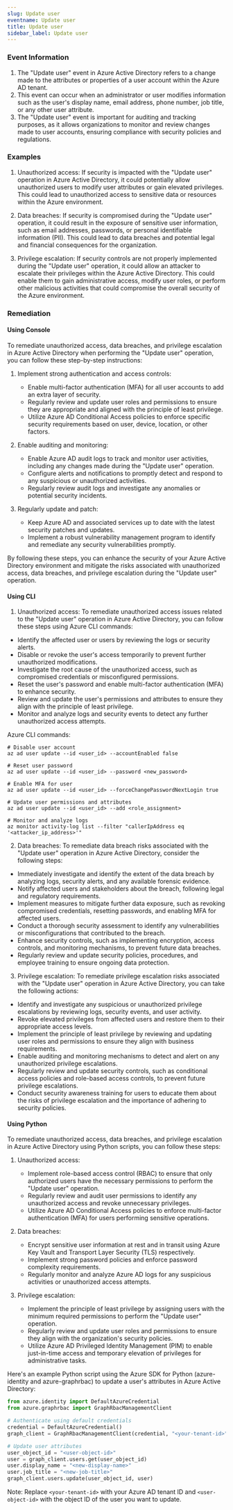 ```yaml
--- 
slug: Update user
eventname: Update user
title: Update user
sidebar_label: Update user
---
```

                       
### Event Information

1. The "Update user" event in Azure Active Directory refers to a change made to the attributes or properties of a user account within the Azure AD tenant.
2. This event can occur when an administrator or user modifies information such as the user's display name, email address, phone number, job title, or any other user attribute.
3. The "Update user" event is important for auditing and tracking purposes, as it allows organizations to monitor and review changes made to user accounts, ensuring compliance with security policies and regulations.


### Examples

1. Unauthorized access: If security is impacted with the "Update user" operation in Azure Active Directory, it could potentially allow unauthorized users to modify user attributes or gain elevated privileges. This could lead to unauthorized access to sensitive data or resources within the Azure environment.

2. Data breaches: If security is compromised during the "Update user" operation, it could result in the exposure of sensitive user information, such as email addresses, passwords, or personal identifiable information (PII). This could lead to data breaches and potential legal and financial consequences for the organization.

3. Privilege escalation: If security controls are not properly implemented during the "Update user" operation, it could allow an attacker to escalate their privileges within the Azure Active Directory. This could enable them to gain administrative access, modify user roles, or perform other malicious activities that could compromise the overall security of the Azure environment.

### Remediation

#### Using Console

To remediate unauthorized access, data breaches, and privilege escalation in Azure Active Directory when performing the "Update user" operation, you can follow these step-by-step instructions:

1. Implement strong authentication and access controls:
   - Enable multi-factor authentication (MFA) for all user accounts to add an extra layer of security.
   - Regularly review and update user roles and permissions to ensure they are appropriate and aligned with the principle of least privilege.
   - Utilize Azure AD Conditional Access policies to enforce specific security requirements based on user, device, location, or other factors.

2. Enable auditing and monitoring:
   - Enable Azure AD audit logs to track and monitor user activities, including any changes made during the "Update user" operation.
   - Configure alerts and notifications to promptly detect and respond to any suspicious or unauthorized activities.
   - Regularly review audit logs and investigate any anomalies or potential security incidents.

3. Regularly update and patch:
   - Keep Azure AD and associated services up to date with the latest security patches and updates.
   - Implement a robust vulnerability management program to identify and remediate any security vulnerabilities promptly.

By following these steps, you can enhance the security of your Azure Active Directory environment and mitigate the risks associated with unauthorized access, data breaches, and privilege escalation during the "Update user" operation.

#### Using CLI

1. Unauthorized access: To remediate unauthorized access issues related to the "Update user" operation in Azure Active Directory, you can follow these steps using Azure CLI commands:

- Identify the affected user or users by reviewing the logs or security alerts.
- Disable or revoke the user's access temporarily to prevent further unauthorized modifications.
- Investigate the root cause of the unauthorized access, such as compromised credentials or misconfigured permissions.
- Reset the user's password and enable multi-factor authentication (MFA) to enhance security.
- Review and update the user's permissions and attributes to ensure they align with the principle of least privilege.
- Monitor and analyze logs and security events to detect any further unauthorized access attempts.

Azure CLI commands:
```
# Disable user account
az ad user update --id <user_id> --accountEnabled false

# Reset user password
az ad user update --id <user_id> --password <new_password>

# Enable MFA for user
az ad user update --id <user_id> --forceChangePasswordNextLogin true

# Update user permissions and attributes
az ad user update --id <user_id> --add <role_assignment>

# Monitor and analyze logs
az monitor activity-log list --filter "callerIpAddress eq '<attacker_ip_address>'"
```

2. Data breaches: To remediate data breach risks associated with the "Update user" operation in Azure Active Directory, consider the following steps:

- Immediately investigate and identify the extent of the data breach by analyzing logs, security alerts, and any available forensic evidence.
- Notify affected users and stakeholders about the breach, following legal and regulatory requirements.
- Implement measures to mitigate further data exposure, such as revoking compromised credentials, resetting passwords, and enabling MFA for affected users.
- Conduct a thorough security assessment to identify any vulnerabilities or misconfigurations that contributed to the breach.
- Enhance security controls, such as implementing encryption, access controls, and monitoring mechanisms, to prevent future data breaches.
- Regularly review and update security policies, procedures, and employee training to ensure ongoing data protection.

3. Privilege escalation: To remediate privilege escalation risks associated with the "Update user" operation in Azure Active Directory, you can take the following actions:

- Identify and investigate any suspicious or unauthorized privilege escalations by reviewing logs, security events, and user activity.
- Revoke elevated privileges from affected users and restore them to their appropriate access levels.
- Implement the principle of least privilege by reviewing and updating user roles and permissions to ensure they align with business requirements.
- Enable auditing and monitoring mechanisms to detect and alert on any unauthorized privilege escalations.
- Regularly review and update security controls, such as conditional access policies and role-based access controls, to prevent future privilege escalations.
- Conduct security awareness training for users to educate them about the risks of privilege escalation and the importance of adhering to security policies.

#### Using Python

To remediate unauthorized access, data breaches, and privilege escalation in Azure Active Directory using Python scripts, you can follow these steps:

1. Unauthorized access:
   - Implement role-based access control (RBAC) to ensure that only authorized users have the necessary permissions to perform the "Update user" operation.
   - Regularly review and audit user permissions to identify any unauthorized access and revoke unnecessary privileges.
   - Utilize Azure AD Conditional Access policies to enforce multi-factor authentication (MFA) for users performing sensitive operations.

2. Data breaches:
   - Encrypt sensitive user information at rest and in transit using Azure Key Vault and Transport Layer Security (TLS) respectively.
   - Implement strong password policies and enforce password complexity requirements.
   - Regularly monitor and analyze Azure AD logs for any suspicious activities or unauthorized access attempts.

3. Privilege escalation:
   - Implement the principle of least privilege by assigning users with the minimum required permissions to perform the "Update user" operation.
   - Regularly review and update user roles and permissions to ensure they align with the organization's security policies.
   - Utilize Azure AD Privileged Identity Management (PIM) to enable just-in-time access and temporary elevation of privileges for administrative tasks.

Here's an example Python script using the Azure SDK for Python (azure-identity and azure-graphrbac) to update a user's attributes in Azure Active Directory:

```python
from azure.identity import DefaultAzureCredential
from azure.graphrbac import GraphRbacManagementClient

# Authenticate using default credentials
credential = DefaultAzureCredential()
graph_client = GraphRbacManagementClient(credential, "<your-tenant-id>")

# Update user attributes
user_object_id = "<user-object-id>"
user = graph_client.users.get(user_object_id)
user.display_name = "<new-display-name>"
user.job_title = "<new-job-title>"
graph_client.users.update(user_object_id, user)
```

Note: Replace `<your-tenant-id>` with your Azure AD tenant ID and `<user-object-id>` with the object ID of the user you want to update.


 